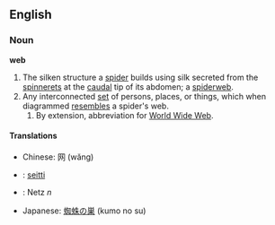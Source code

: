 ==English==

===Noun===
'''web'''
#The silken structure a [[spider]] builds using silk secreted from the [[spinneret]]s at the [[caudal]] tip of its abdomen; a [[spiderweb]].
#Any interconnected [[set]] of persons, places, or things, which when diagrammed [[resemble]]s a spider's web.
##By extension, abbreviation for [[w:World Wide Web|World Wide Web]].  <!--Uh, no, that would be "www"? -->

====Translations====
*Chinese: 网 (wăng)
*{{fi}}: [[seitti]]
*{{de}}: Netz ''n''
*Japanese: [[蜘蛛]]の[[巣]] (kumo no su)